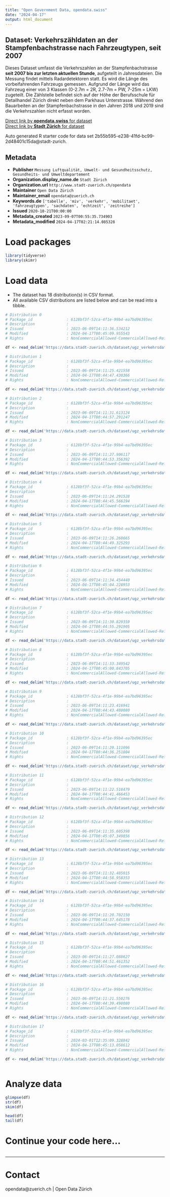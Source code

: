 ```yaml
---
title: "Open Government Data, opendata.swiss"
date: "2024-04-17"
output: html_document
---
```


## Dataset: Verkehrszähldaten an der Stampfenbachstrasse nach Fahrzeugtypen, seit 2007


Dieses Dataset umfasst die Verkehrszahlen an der Stampfenbachstrasse **seit 2007 bis zur letzten aktuellen Stunde**, aufgeteilt in Jahresdateien. Die Messung findet mittels Radardetektoren statt. Es wird die Länge des vorbeifahrenden Fahrzeugs gemessen. Aufgrund der Länge wird das Fahrzeug einer von 3 Klassen (0-2.7m = 2R, 2.7-7m = PW, 7-25m = LKW) zugeteilt. Die Zählstelle befindet sich auf der Höhe der Berufsschule für Detailhandel Zürich direkt neben dem Parkhaus Unterstrasse. 
Während den Bauarbeiten an der Stampfenbachstrasse in den Jahren 2018 und 2019 sind die Verkehrszahlen nicht erfasst worden.


[Direct link by **opendata.swiss** for dataset](https://opendata.swiss/de/dataset/verkehrszahldaten-an-der-stampfenbachstrasse-nach-fahrzeugtypen-seit-2007)<br>
[Direct link by **Stadt Zürich** for dataset](https://data.stadt-zuerich.ch/dataset/ugz_verkehrsdaten_stundenwerte_stampfenbachstrasse)

Auto generated R starter code for data set 2b55b595-e238-41fd-bc99-2d48401c15da@stadt-zurich.

## Metadata

- **Publisher** `Messung Luftqualität, Umwelt- und Gesundheitsschutz, Gesundheits- und Umweltdepartement`
- **Organization.display_name.de** `Stadt Zürich`
- **Organization.url** `http://www.stadt-zuerich.ch/opendata`
- **Maintainer** `Open Data Zürich`
- **Maintainer_email** `opendata@zuerich.ch`
- **Keywords.de** `['tabelle', 'miv', 'verkehr', 'mobilitaet', 'fahrzeugtypen', 'sachdaten', 'echtzeit', 'zeitreihe']`
- **Issued** `2020-10-21T00:00:00`
- **Metadata_created** `2023-09-07T00:55:35.734903`
- **Metadata_modified** `2024-04-17T02:21:14.085328`


# Load packages

```r

library(tidyverse)
library(skimr)

```

# Load data

-   The dataset has 18 distribution(s) in CSV format.
-   All available CSV distributions are listed below and can be read into a tibble.

```r

# Distribution 0
# Package_id               : 6128bf3f-52ca-4f1e-99b4-ea7bd96395ec
# Description              : 
# Issued                   : 2023-06-09T14:11:36.534212
# Modified                 : 2024-04-17T00:45:09.955543
# Rights                   : NonCommercialAllowed-CommercialAllowed-ReferenceNotRequired

df <- read_delim('https://data.stadt-zuerich.ch/dataset/ugz_verkehrsdaten_stundenwerte_stampfenbachstrasse/download/ugz_ogd_traffic_h1_2023.csv')

# Distribution 1
# Package_id               : 6128bf3f-52ca-4f1e-99b4-ea7bd96395ec
# Description              : 
# Issued                   : 2023-06-09T14:11:25.421558
# Modified                 : 2024-04-17T00:44:47.430366
# Rights                   : NonCommercialAllowed-CommercialAllowed-ReferenceNotRequired

df <- read_delim('https://data.stadt-zuerich.ch/dataset/ugz_verkehrsdaten_stundenwerte_stampfenbachstrasse/download/ugz_ogd_traffic_h1_2013.csv')

# Distribution 2
# Package_id               : 6128bf3f-52ca-4f1e-99b4-ea7bd96395ec
# Description              : 
# Issued                   : 2023-06-09T14:11:31.613124
# Modified                 : 2024-04-17T00:44:57.291247
# Rights                   : NonCommercialAllowed-CommercialAllowed-ReferenceNotRequired

df <- read_delim('https://data.stadt-zuerich.ch/dataset/ugz_verkehrsdaten_stundenwerte_stampfenbachstrasse/download/ugz_ogd_traffic_h1_2018.csv')

# Distribution 3
# Package_id               : 6128bf3f-52ca-4f1e-99b4-ea7bd96395ec
# Description              : 
# Issued                   : 2023-06-09T14:11:27.906117
# Modified                 : 2024-04-17T00:44:53.356392
# Rights                   : NonCommercialAllowed-CommercialAllowed-ReferenceNotRequired

df <- read_delim('https://data.stadt-zuerich.ch/dataset/ugz_verkehrsdaten_stundenwerte_stampfenbachstrasse/download/ugz_ogd_traffic_h1_2016.csv')

# Distribution 4
# Package_id               : 6128bf3f-52ca-4f1e-99b4-ea7bd96395ec
# Description              : 
# Issued                   : 2023-06-09T14:11:24.291528
# Modified                 : 2024-04-17T00:44:45.566194
# Rights                   : NonCommercialAllowed-CommercialAllowed-ReferenceNotRequired

df <- read_delim('https://data.stadt-zuerich.ch/dataset/ugz_verkehrsdaten_stundenwerte_stampfenbachstrasse/download/ugz_ogd_traffic_h1_2012.csv')

# Distribution 5
# Package_id               : 6128bf3f-52ca-4f1e-99b4-ea7bd96395ec
# Description              : 
# Issued                   : 2023-06-09T14:11:26.260665
# Modified                 : 2024-04-17T00:44:49.325293
# Rights                   : NonCommercialAllowed-CommercialAllowed-ReferenceNotRequired

df <- read_delim('https://data.stadt-zuerich.ch/dataset/ugz_verkehrsdaten_stundenwerte_stampfenbachstrasse/download/ugz_ogd_traffic_h1_2014.csv')

# Distribution 6
# Package_id               : 6128bf3f-52ca-4f1e-99b4-ea7bd96395ec
# Description              : 
# Issued                   : 2023-06-09T14:11:34.454440
# Modified                 : 2024-04-17T00:45:04.228953
# Rights                   : NonCommercialAllowed-CommercialAllowed-ReferenceNotRequired

df <- read_delim('https://data.stadt-zuerich.ch/dataset/ugz_verkehrsdaten_stundenwerte_stampfenbachstrasse/download/ugz_ogd_traffic_h1_2021.csv')

# Distribution 7
# Package_id               : 6128bf3f-52ca-4f1e-99b4-ea7bd96395ec
# Description              : 
# Issued                   : 2023-06-09T14:11:30.829359
# Modified                 : 2024-04-17T00:44:55.291905
# Rights                   : NonCommercialAllowed-CommercialAllowed-ReferenceNotRequired

df <- read_delim('https://data.stadt-zuerich.ch/dataset/ugz_verkehrsdaten_stundenwerte_stampfenbachstrasse/download/ugz_ogd_traffic_h1_2017.csv')

# Distribution 8
# Package_id               : 6128bf3f-52ca-4f1e-99b4-ea7bd96395ec
# Description              : 
# Issued                   : 2023-06-09T14:11:33.349542
# Modified                 : 2024-04-17T00:45:00.843705
# Rights                   : NonCommercialAllowed-CommercialAllowed-ReferenceNotRequired

df <- read_delim('https://data.stadt-zuerich.ch/dataset/ugz_verkehrsdaten_stundenwerte_stampfenbachstrasse/download/ugz_ogd_traffic_h1_2020.csv')

# Distribution 9
# Package_id               : 6128bf3f-52ca-4f1e-99b4-ea7bd96395ec
# Description              : 
# Issued                   : 2023-06-09T14:11:23.416941
# Modified                 : 2024-04-17T00:44:43.480080
# Rights                   : NonCommercialAllowed-CommercialAllowed-ReferenceNotRequired

df <- read_delim('https://data.stadt-zuerich.ch/dataset/ugz_verkehrsdaten_stundenwerte_stampfenbachstrasse/download/ugz_ogd_traffic_h1_2011.csv')

# Distribution 10
# Package_id               : 6128bf3f-52ca-4f1e-99b4-ea7bd96395ec
# Description              : 
# Issued                   : 2023-06-09T14:11:20.111096
# Modified                 : 2024-04-17T00:44:36.251804
# Rights                   : NonCommercialAllowed-CommercialAllowed-ReferenceNotRequired

df <- read_delim('https://data.stadt-zuerich.ch/dataset/ugz_verkehrsdaten_stundenwerte_stampfenbachstrasse/download/ugz_ogd_traffic_h1_2007.csv')

# Distribution 11
# Package_id               : 6128bf3f-52ca-4f1e-99b4-ea7bd96395ec
# Description              : 
# Issued                   : 2023-06-09T14:11:22.518479
# Modified                 : 2024-04-17T00:44:41.466453
# Rights                   : NonCommercialAllowed-CommercialAllowed-ReferenceNotRequired

df <- read_delim('https://data.stadt-zuerich.ch/dataset/ugz_verkehrsdaten_stundenwerte_stampfenbachstrasse/download/ugz_ogd_traffic_h1_2010.csv')

# Distribution 12
# Package_id               : 6128bf3f-52ca-4f1e-99b4-ea7bd96395ec
# Description              : 
# Issued                   : 2023-06-09T14:11:35.605398
# Modified                 : 2024-04-17T00:45:07.349856
# Rights                   : NonCommercialAllowed-CommercialAllowed-ReferenceNotRequired

df <- read_delim('https://data.stadt-zuerich.ch/dataset/ugz_verkehrsdaten_stundenwerte_stampfenbachstrasse/download/ugz_ogd_traffic_h1_2022.csv')

# Distribution 13
# Package_id               : 6128bf3f-52ca-4f1e-99b4-ea7bd96395ec
# Description              : 
# Issued                   : 2023-06-09T14:11:32.485015
# Modified                 : 2024-04-17T00:44:58.958353
# Rights                   : NonCommercialAllowed-CommercialAllowed-ReferenceNotRequired

df <- read_delim('https://data.stadt-zuerich.ch/dataset/ugz_verkehrsdaten_stundenwerte_stampfenbachstrasse/download/ugz_ogd_traffic_h1_2019.csv')

# Distribution 14
# Package_id               : 6128bf3f-52ca-4f1e-99b4-ea7bd96395ec
# Description              : 
# Issued                   : 2023-06-09T14:11:20.702150
# Modified                 : 2024-04-17T00:44:37.645178
# Rights                   : NonCommercialAllowed-CommercialAllowed-ReferenceNotRequired

df <- read_delim('https://data.stadt-zuerich.ch/dataset/ugz_verkehrsdaten_stundenwerte_stampfenbachstrasse/download/ugz_ogd_traffic_h1_2008.csv')

# Distribution 15
# Package_id               : 6128bf3f-52ca-4f1e-99b4-ea7bd96395ec
# Description              : 
# Issued                   : 2023-06-09T14:11:27.088627
# Modified                 : 2024-04-17T00:44:51.461352
# Rights                   : NonCommercialAllowed-CommercialAllowed-ReferenceNotRequired

df <- read_delim('https://data.stadt-zuerich.ch/dataset/ugz_verkehrsdaten_stundenwerte_stampfenbachstrasse/download/ugz_ogd_traffic_h1_2015.csv')

# Distribution 16
# Package_id               : 6128bf3f-52ca-4f1e-99b4-ea7bd96395ec
# Description              : 
# Issued                   : 2023-06-09T14:11:21.550276
# Modified                 : 2024-04-17T00:44:39.498080
# Rights                   : NonCommercialAllowed-CommercialAllowed-ReferenceNotRequired

df <- read_delim('https://data.stadt-zuerich.ch/dataset/ugz_verkehrsdaten_stundenwerte_stampfenbachstrasse/download/ugz_ogd_traffic_h1_2009.csv')

# Distribution 17
# Package_id               : 6128bf3f-52ca-4f1e-99b4-ea7bd96395ec
# Description              : 
# Issued                   : 2024-03-01T12:35:09.328842
# Modified                 : 2024-04-17T00:45:13.058612
# Rights                   : NonCommercialAllowed-CommercialAllowed-ReferenceNotRequired

df <- read_delim('https://data.stadt-zuerich.ch/dataset/ugz_verkehrsdaten_stundenwerte_stampfenbachstrasse/download/ugz_ogd_traffic_h1_2024.csv')



```

# Analyze data

```r

glimpse(df)
str(df)
skim(df)

head(df)
tail(df)

```

# Continue your code here...

```r

```

------------------------------------------------------------------------

# Contact

opendata@zuerich.ch | Open Data Zürich
